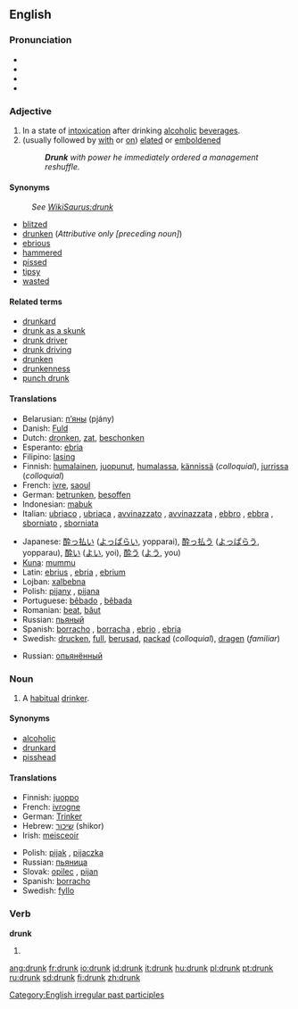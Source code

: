 ==English==

===Pronunciation===
* {{AHD|drŭngk}}
* {{IPA|/drʌŋk/}}
* {{SAMPA|/drVNk/}}
* {{rhymes|ʌŋk}}

===Adjective===
{{en-adj|er}}

# In a state of [[intoxication]] after drinking [[alcoholic]] [[beverage]]s.
# (usually followed by [[with]] or [[on]]) [[elated]] or [[emboldened]]
#: '''''Drunk''' with power he immediately ordered a management reshuffle.''

====Synonyms====
:''See [[:WikiSaurus:drunk|WikiSaurus:drunk]]''
*[[blitzed]]
*[[drunken]] (''Attributive only [preceding noun]'')
*[[ebrious]]
*[[hammered]]
*[[pissed]]
*[[tipsy]]
*[[wasted]]

====Related terms====
*[[drunkard]]
*[[drunk as a skunk]]
*[[drunk driver]]
*[[drunk driving]]
*[[drunken]]
*[[drunkenness]]
*[[punch drunk]]

====Translations====
{{trans-top|intoxicated after drinking alcohol}}
*Belarusian: [[п'яны|п’яны]] (pjány)
*Danish: [[Fuld]]
*Dutch: [[dronken]], [[zat]], [[beschonken]]
*Esperanto: [[ebria]]
*Filipino: [[lasing]]
*Finnish: [[humalainen]], [[juopunut]], [[humalassa]], [[kännissä]] (''colloquial''), [[jurrissa]] (''colloquial'')
*French: [[ivre]], [[saoul]]
*German: [[betrunken]], [[besoffen]]
*Indonesian: [[mabuk]]
*Italian: [[ubriaco]] {{m}}, [[ubriaca]] {{f}}, [[avvinazzato]] {{m}}, [[avvinazzata]] {{f}}, [[ebbro]] {{m}}, [[ebbra]] {{f}}, [[sborniato]] {{m}}, [[sborniata]] {{f}}
{{trans-mid}}
*Japanese: [[酔っ払い]] ([[よっぱらい]], yopparai), [[酔っ払う]] ([[よっぱらう]], yopparau), [[酔い]] ([[よい]], yoi), [[酔う]] ([[よう]], you)
*[[Kuna]]: [[mummu]]
*Latin: [[ebrius]] {{m}}, [[ebria]] {{f}}, [[ebrium]] {{n}}
*Lojban: [[xalbebna]]
*Polish: [[pijany]] {{m}}, [[pijana]] {{f}}
*Portuguese: [[bêbado]] {{m}}, [[bêbada]] {{f}}
*Romanian: [[beat]], [[băut]]
*Russian: [[пьяный]]
*Spanish: [[borracho]] {{m}}, [[borracha]] {{f}}, [[ebrio]] {{m}}, [[ebria]] {{f}}
*Swedish: [[drucken]], [[full]], [[berusad]], [[packad]] (''colloquial''), [[dragen]] (''familiar'')
{{trans-bottom}}

{{trans-top|elated by emotion}}
{{trans-mid}}
*Russian: [[опьянённый]]
{{trans-bottom}}

===Noun===
{{en-noun}}

# A [[habitual]] [[drinker]].

====Synonyms====
*[[alcoholic]]
*[[drunkard]]
*[[pisshead]]

====Translations====
{{trans-top|drinker}}
*Finnish: [[juoppo]]
*French: [[ivrogne]]
*German: [[Trinker]] {{m}}
*Hebrew: [[שיכור]] (shikor)
*Irish: [[meisceoir]]
{{trans-mid}}
*Polish: [[pijak]] {{m}}, [[pijaczka]] {{f}}
*Russian: [[пьяница]] {{mf}}
*Slovak: [[opilec#Slovak|opilec]] {{m}}, [[pijan#Slovak|pijan]] {{m}}
*Spanish: [[borracho]] {{m}}
*Swedish: [[fyllo]] {{n}}
{{trans-bottom}}

===Verb===
'''drunk'''

# {{past participle of|''[[drink]]''}}

[[Category:English irregular past participles]]

[[ang:drunk]]
[[fr:drunk]]
[[io:drunk]]
[[id:drunk]]
[[it:drunk]]
[[hu:drunk]]
[[pl:drunk]]
[[pt:drunk]]
[[ru:drunk]]
[[sd:drunk]]
[[fi:drunk]]
[[zh:drunk]]